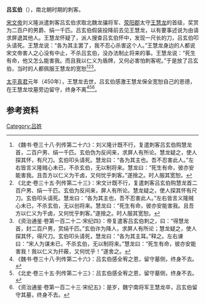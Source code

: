 '''吕玄伯'''（{{bd|？||？||}}），南北朝时期的刺客。

[[宋文帝|宋文帝]]刘义隆派遣刺客吕玄伯求取北魏龙骧将军、[[荥阳郡|荥阳郡]]太守[[王慧龙|王慧龙]]的首级，奖赏为二百户的男爵、绢一千匹。吕玄伯假装投降前去见王慧龙，以有要事述说为由请求屏退其他人。王慧龙怀疑了，派人搜查吕玄伯怀中，发现一尺长的刀，吕玄伯叩头请死。王慧龙说：“各为其主罢了，我不忍心杀害这个人。”王慧龙身边的人都说宋文帝害人之心没有中止，不杀吕玄伯，没办法制止将来的事。王慧龙说：“死生有命，他又怎么能害我。而且我以仁义为盾牌，又何必害怕刺客呢。”于是放了吕玄伯，当时的人都佩服王慧龙的宽恕<ref>《魏书·卷三十八·列传第二十六》：刘义隆计既不行，复遣刺客吕玄伯购慧龙首，二百户男、绢一千匹。玄伯伪为反间来，求屏人有所论。慧龙疑之，使人探其怀，有尺刀。玄伯叩头请死。慧龙曰：“各为其主也。吾不忍害此人。”左右皆言义隆贼心未已，不杀玄伯，无以制将来。慧龙曰：“死生有命，彼亦安能害我。且吾方以仁义为干卤，又何忧乎刺客。”遂捨之。时人服其宽恕。</ref><ref>《北史·卷三十五·列传第二十三》：宋文计既不行，复遣刺客吕玄伯购慧龙首二百户男、绢一千匹。玄伯为反间来，屏人有所论。慧龙疑之，使人探其怀有尺刀。玄伯叩头请死。慧龙曰：“各为其主也，吾不忍害此人。”左右皆言义隆贼心未已，不杀玄伯，无以创将来。慧龙曰：“死生有命，彼亦安能害我。且吾方以仁义为干卤，又何忧乎刺客。”遂捨之。时人服其宽恕。</ref><ref>《资治通鉴·卷第一百二十二·宋纪四》：帝复遣客吕玄伯刺之，曰：“得慧龙首，封二百户男，赏绢千匹。”玄伯诈为降人，求屏人有所论；慧龙疑之，使人探其怀，得尺刀。玄伯叩头请死，慧龙曰：“各为其主耳。”释之。左右谏曰：“宋人为谋未已，不杀玄伯，无以制将来。”慧龙曰：“死生有命，彼亦安能害我！我以仁义为扞蔽，又何忧乎！”遂舍之。</ref>。

[[太平真君|太平真君]]元年（450年），王慧龙去世，吕玄伯感激王慧龙保全宽恕自己的恩德，在王慧龙坟墓旁边留守，终身不离<ref>《魏书·卷三十八·列传第二十六》：吕玄伯感全宥之恩，留守墓侧，终身不去。</ref><ref>《北史·卷三十五·列传第二十三》：吕玄伯感全宥之恩，留守墓侧，终身不去。</ref><ref>《资治通鉴·卷第一百二十三·宋纪五》：是岁，魏宁南将军王慧龙卒，吕玄伯留守其墓，终身不去。</ref>。

==参考资料==
{{reflist}}

[[Category:吕姓|Category:吕姓]]
